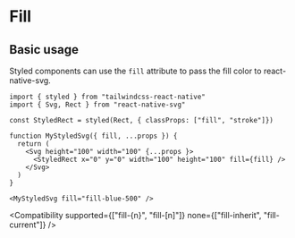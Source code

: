 
# Fill

## Basic usage

<RNSVG />

Styled components can use the `fill` attribute to pass the fill color to react-native-svg.

```tsc
import { styled } from "tailwindcss-react-native"
import { Svg, Rect } from "react-native-svg"

const StyledRect = styled(Rect, { classProps: ["fill", "stroke"]})

function MyStyledSvg({ fill, ...props }) {
  return (
    <Svg height="100" width="100" {...props }>
      <StyledRect x="0" y="0" width="100" height="100" fill={fill} />
    </Svg>
  )
}

<MyStyledSvg fill="fill-blue-500" />
```

<Compatibility
  supported={["fill-{n}", "fill-[n]"]}
  none={["fill-inherit", "fill-current"]}
/>
